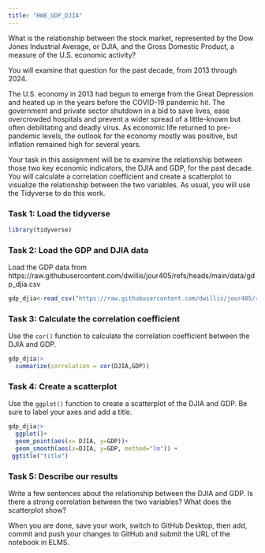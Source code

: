 ```yaml
---
title: "HW8_GDP_DJIA"
---
```


What is the relationship between the stock market, represented by the Dow Jones Industrial Average, or DJIA, and the Gross Domestic Product, a measure of the U.S. economic activity?

You will examine that question for the past decade, from 2013 through 2024.

The U.S. economy in 2013 had begun to emerge from the Great Depression and heated up in the years before the COVID-19 pandemic hit. The government and private sector shutdown in a bid to save lives, ease overcrowded hospitals and prevent a wider spread of a little-known but often debilitating and deadly virus. As economic life returned to pre-pandemic levels, the outlook for the economy mostly was positive, but inflation remained high for several years.

Your task in this assignment will be to examine the relationship between those two key economic indicators, the DJIA and GDP, for the past decade. You will calculate a correlation coefficient and create a scatterplot to visualize the relationship between the two variables. As usual, you will use the Tidyverse to do this work.

### Task 1: Load the tidyverse

```r


library(tidyverse)

```

### Task 2: Load the GDP and DJIA data

Load the GDP data from https://raw.githubusercontent.com/dwillis/jour405/refs/heads/main/data/gdp_djia.csv

```r


gdp_djia<-read_csv("https://raw.githubusercontent.com/dwillis/jour405/refs/heads/main/data/gdp_djia.csv")
```

### Task 3: Calculate the correlation coefficient

Use the `cor()` function to calculate the correlation coefficient between the DJIA and GDP.

```r
gdp_djia|>
  summarize(correlation = cor(DJIA,GDP))

```

### Task 4: Create a scatterplot

Use the `ggplot()` function to create a scatterplot of the DJIA and GDP. Be sure to label your axes and add a title.

```r
gdp_djia|>
  ggplot()+
  geom_point(aes(x= DJIA, y=GDP))+
  geom_smooth(aes(x=DJIA, y=GDP, method="lm")) +
 ggtitle("title")
```

### Task 5: Describe our results

Write a few sentences about the relationship between the DJIA and GDP. Is there a strong correlation between the two variables? What does the scatterplot show?




When you are done, save your work, switch to GitHub Desktop, then add, commit and push your changes to GitHub and submit the URL of the notebook in ELMS.

